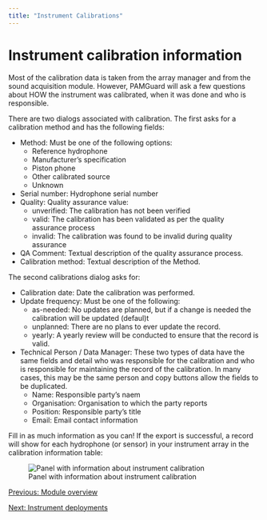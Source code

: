 ```yaml
---
title: "Instrument Calibrations"
---
```

Instrument calibration information
==================================

Most of the calibration data is taken from the array manager and from the sound acquisition module. However, PAMGuard will ask a few questions about HOW the instrument was calibrated, when it was done and who is responsible.

There are two dialogs associated with calibration. The first asks for a calibration method and has the following fields:

*   Method: Must be one of the following options:
    *   Reference hydrophone
    *   Manufacturer’s specification
    *   Piston phone
    *   Other calibrated source
    *   Unknown
*   Serial number: Hydrophone serial number
*   Quality: Quality assurance value:
    *   unverified: The calibration has not been verified
    *   valid: The calibration has been validated as per the quality assurance process
    *   invalid: The calibration was found to be invalid during quality assurance
*   QA Comment: Textual description of the quality assurance process.
*   Calibration method: Textual description of the Method.

The second calibrations dialog asks for:

*   Calibration date: Date the calibration was performed.
*   Update frequency: Must be one of the following:
    *   as-needed: No updates are planned, but if a change is needed the calibration will be updated (defaul)t
    *   unplanned: There are no plans to ever update the record.
    *   yearly: A yearly review will be conducted to ensure that the record is valid.
*   Technical Person / Data Manager: These two types of data have the same fields and detail who was responsible for the calibration and who is responsible for maintaining the record of the calibration. In many cases, this may be the same person and copy buttons allow the fields to be duplicated.
    *   Name: Responsible party’s naem
    *   Organisation: Organisation to which the party reports
    *   Position: Responsible party’s title
    *   Email: Email contact information

Fill in as much information as you can! If the export is successful, a record will show for each hydrophone (or sensor) in your instrument array in the calibration information table:

![Panel with information about instrument calibration](./images/calibration_information.png)

  
  

[Previous: Module overview](tethys_module.html)

[Next: Instrument deployments](deployments.html)
